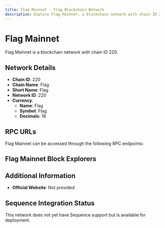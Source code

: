 ```yaml
--- 
title: Flag Mainnet - Flag Blockchain Network
description: Explore Flag Mainnet, a blockchain network with chain ID 220. Learn about its native currency, Flag, and how to interact with the network.
---
```


# Flag Mainnet

Flag Mainnet is a blockchain network with chain ID 220.

## Network Details

- **Chain ID**: 220
- **Chain Name**: Flag
- **Short Name**: Flag
- **Network ID**: 220
- **Currency**: 
  - **Name**: Flag
  - **Symbol**: Flag
  - **Decimals**: 18

## RPC URLs

Flag Mainnet can be accessed through the following RPC endpoints:



## Flag Mainnet Block Explorers



## Additional Information

- **Official Website**: Not provided

## Sequence Integration Status

This network does not yet have Sequence support but is available for deployment.
